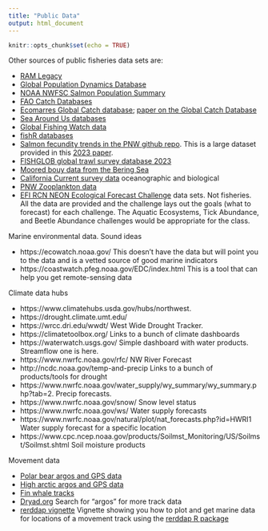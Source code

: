 ```yaml
---
title: "Public Data"
output: html_document
---
```


```r
knitr::opts_chunk$set(echo = TRUE)
```

Other sources of public fisheries data sets are:

* [RAM Legacy](https://www.ramlegacy.org/)
* [Global Population Dynamics Database](http://www3.imperial.ac.uk/cpb/databases/gpdd)
* [NOAA NWFSC Salmon Population Summary](https://www.webapps.nwfsc.noaa.gov/apex/f?p=261:home:0)
* [FAO Catch Databases](http://www.fao.org/fishery/statistics/collections/en)
* [Ecomarres Global Catch database](https://ecomarres.com/?page_id=945); [paper on the Global Catch Database](https://www.nature.com/articles/sdata201739#Sec16)
* [Sea Around Us databases](http://www.seaaroundus.org/)
* [Global Fishing Watch data](https://globalfishingwatch.org/datasets-and-code/)
* [fishR databases](http://derekogle.com/fishR/data/CompleteList)
* [Salmon fecundity trends in the PNW github repo](https://github.com/michaelmalick/chinook-fecundity-trends/tree/main/data). This is a large dataset provided in this [2023 paper](https://onlinelibrary.wiley.com/doi/10.1111/faf.12738). 
* [FISHGLOB global trawl survey database 2023](https://pinsky.marine.rutgers.edu/fishglob-bottom-trawl-database-pre-print/)
* [Moored bouy data from the Bering Sea](https://www.ecofoci.noaa.gov/)
* [California Current survey data](https://calcofi.org/) oceanographic and biological
* [PNW Zooplankton data](https://esajournals.onlinelibrary.wiley.com/doi/full/10.1002/ecs2.3040)
* [EFI RCN NEON Ecological Forecast Challenge](The https://ecoforecast.org/efi-rcn-forecast-challenges/) data sets. Not fisheries. All the data are provided and the challenge lays out the goals (what to forecast) for each challenge. The Aquatic Ecosystems, Tick Abundance, and Beetle Abundance challenges would be appropriate for the class.


Marine environmental data. Sound ideas

* https://ecowatch.noaa.gov/ This doesn't have the data but will point you to the data and is a vetted source of good marine indicators
* https://coastwatch.pfeg.noaa.gov/EDC/index.html This is a tool that can help you get remote-sensing data

Climate data hubs

* https://www.climatehubs.usda.gov/hubs/northwest. 
* https://drought.climate.umt.edu/ 
* https://wrcc.dri.edu/wwdt/ West Wide Drought Tracker.
* https://climatetoolbox.org/ Links to a bunch of climate dashboards
* https://waterwatch.usgs.gov/ Simple dashboard with water products. Streamflow one is here.
* https://www.nwrfc.noaa.gov/rfc/ NW River Forecast
* http://ncdc.noaa.gov/temp-and-precip Links to a bunch of products/tools for drought
* https://www.nwrfc.noaa.gov/water_supply/wy_summary/wy_summary.php?tab=2.  Precip forecasts.
* https://www.nwrfc.noaa.gov/snow/ Snow level status
* https://www.nwrfc.noaa.gov/ws/ Water supply forecasts
* https://www.nwrfc.noaa.gov/natural/plot/nat_forecasts.php?id=HWRI1 Water supply forecast for a specific location
* https://www.cpc.ncep.noaa.gov/products/Soilmst_Monitoring/US/Soilmst/Soilmst.shtml Soil moisture products

Movement data

* [Polar bear argos and GPS data](https://datadryad.org/stash/dataset/doi:10.5061/dryad.4qrfj6q96)
* [High arctic argos and GPS data](https://datadryad.org/stash/dataset/doi:10.5061/dryad.bt72k)
* [Fin whale tracks](https://datadryad.org/stash/dataset/doi:10.5061%2Fdryad.4qrfj6qcg)
* [Dryad.org](https://datadryad.org) Search for "argos" for more track data
* [rerddap vignette](https://cran.r-project.org/web/packages/rerddapXtracto/vignettes/UsingrerddapXtracto.html) Vignette showing you how to plot and get marine data for locations of a movement track using the [rerddap R package](https://docs.ropensci.org/rerddap/)




